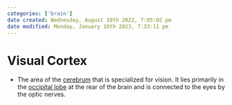 ```yaml
---
categories: ['brain']
date created: Wednesday, August 10th 2022, 7:05:02 pm
date modified: Monday, January 16th 2023, 7:33:11 pm
---
```


# Visual Cortex
- The area of the [cerebrum](Cerebrum.qmd) that is specialized for vision. It lies primarily in the [occipital lobe](Occipital%20lobe.qmd) at the rear of the brain and is connected to the eyes by the optic nerves.



